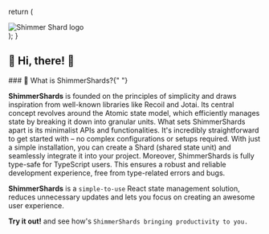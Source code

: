 
  return (
    <div className="w-full h-[150px] relative">
      <Image
        src={logo.src}
        alt="Shimmer Shard logo"
        fill
        className="object-contain aspect-video"
      />
    </div>
  );
}

## 🎉 Hi, there! 🎉

<Logo />
### 🫣 What is ShimmerShards?{" "}

<b>ShimmerShards</b> is founded on the principles of simplicity and draws inspiration
from well-known libraries like Recoil and Jotai. Its central concept revolves around
the Atomic state model, which efficiently manages state by breaking it down into
granular units. What sets ShimmerShards apart is its minimalist APIs and functionalities.
It's incredibly straightforward to get started with – no complex configurations or
setups required. With just a simple installation, you can create a Shard (shared
state unit) and seamlessly integrate it into your project. Moreover, ShimmerShards
is fully type-safe for TypeScript users. This ensures a robust and reliable development
experience, free from type-related errors and bugs.

<b>ShimmerShards</b> is a ``simple-to-use`` React state management solution, reduces
unnecessary updates and lets you focus on creating an awesome user experience.

**Try it out!** and see how's `ShimmerShards bringing productivity to you.`
